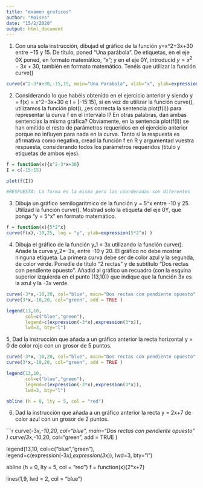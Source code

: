 ```yaml
---
title: "examen graficos"
author: "Moises"
date: "15/2/2020"
output: html_document
---
```


1. Con una sola instrucción, dibujad el gráfico de la función y=x^2−3x+30 entre −15 y 15. De título, poned “Una parábola”. De etiquetas, en el eje 0X poned, en formato matemático, "x"; y en el eje 0Y, introducid $y=x^2−3x+30$, también en formato matemático. Tenéis que utilizar la función curve()
```r

curve(x^2-3*x+30,-15,15, main="Una Parabola", xlab="x", ylab=expression(x^2-3*x+30) )

```

2. Considerando lo que habéis obtenido en el ejercicio anterior y siendo y = f(x) = x^2−3x+30 e I = [-15:15], si en vez de utilizar la función curve(), utilizamos la función plot(), ¿es correcta la sentencia plot(f(I)) para representar la curva f en el intervalo I? En otras palabras, dan ambas sentencias la misma gráfica? Obviamente, en la sentencia plot(f(I)) se han omitido el resto de parámetros requeridos en el ejercicio anterior porque no influyen para nada en la curva. Tanto si la respuesta es afirmativa como negativa, cread la función f en R y argumentad vuestra respuesta, considerando todos los parámetros requeridos (título y etiquetas de ambos ejes).

```r
f = function(x){x^2-3*x+30}
I = c(-15:15)

plot(f(I))

#RESPUESTA: La forma es la misma pero las coordenadas son diferentes

```

3.  Dibuja un gráfico semilogarítmico de la función y = 5\cdot 2^x entre -10 y 25. Utilizad la función curve(). Mostrad solo la etiqueta del eje 0Y, que ponga "y = 5\cdot 2^x" en formato matemático.

```r

f = function(x){5*2^x}
curve(f(x),-10,25, log = "y", ylab=expression(5*2^x) )

```

4. Dibuja el gráfico de la función y_1 = 3x utilizando la función curve(). Añade la curva y_2=-3x, entre -10 y 20. El gráfico no debe mostrar ninguna etiqueta. La primera curva debe ser de color azul y la segunda, de color verde. Ponedle de título "2 rectas" y de subtítulo "Dos rectas con pendiente opuesto". Añadid al gráfico un recuadro (con la esquina superior izquierda en el punto (13,10)) que indique que la función 3x es la azul y la -3x verde.

```r
curve(-3*x,-10,20, col="blue", main="Dos rectas con pendiente opuesto" )
curve(3*x,-10,20, col="green", add = TRUE )

legend(13,10,
       col=c("blue","green"), 
       legend=c(expression(-3*x),expression(3*x)), 
       lwd=3, bty="l")

```

5, Dad la instrucción que añada a un gráfico anterior la recta horizontal y = 0 de color rojo con un grosor de 5 puntos.

```r

curve(-3*x,-10,20, col="blue", main="Dos rectas con pendiente opuesto" )
curve(3*x,-10,20, col="green", add = TRUE )

legend(13,10,
       col=c("blue","green"), 
       legend=c(expression(-3*x),expression(3*x)), 
       lwd=3, bty="l")

abline (h = 0, lty = 5, col = "red") 

```

6. Dad la instrucción que añada a un gráfico anterior la recta y = 2x+7 de color azul con un grosor de 2 puntos.

```r

curve(-3*x,-10,20, col="blue", main="Dos rectas con pendiente opuesto" )
curve(3*x,-10,20, col="green", add = TRUE )

legend(13,10,
       col=c("blue","green"), 
       legend=c(expression(-3*x),expression(3*x)), 
       lwd=3, bty="l")

abline (h = 0, lty = 5, col = "red") 
f = function(x){2*x+7}

lines(1,9, lwd = 2, col = "blue")


